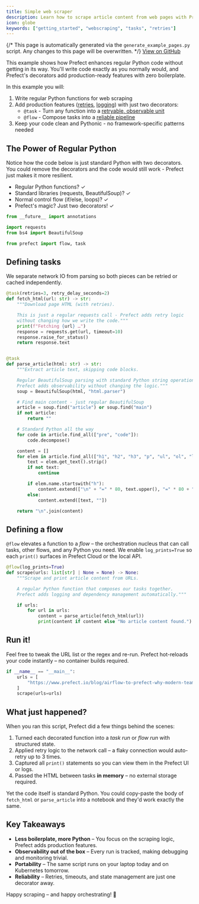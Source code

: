 ```yaml
---
title: Simple web scraper
description: Learn how to scrape article content from web pages with Prefect tasks, retries, and automatic logging.
icon: globe
keywords: ["getting_started", "webscraping", "tasks", "retries"]
---
```



{/*
This page is automatically generated via the `generate_example_pages.py` script. Any changes to this page will be overwritten.
*/}
<a href="https://github.com/PrefectHQ/prefect/blob/main/examples/simple_web_scraper.py" target="_blank">View on GitHub</a>


This example shows how Prefect enhances regular Python code without getting in its way.
You'll write code exactly as you normally would, and Prefect's decorators add production-ready
features with zero boilerplate.

In this example you will:
1. Write regular Python functions for web scraping
2. Add production features ([retries](https://docs.prefect.io/v3/develop/write-tasks#retries), [logging](https://docs.prefect.io/v3/develop/logging#configure-logging)) with just two decorators:
   - `@task` - Turn any function into a [retryable, observable unit](https://docs.prefect.io/v3/develop/write-tasks#write-and-run-tasks)
   - `@flow` - Compose tasks into a [reliable pipeline](https://docs.prefect.io/v3/develop/write-flows#write-and-run-flows)
3. Keep your code clean and Pythonic - no framework-specific patterns needed

## The Power of Regular Python
Notice how the code below is just standard Python with two decorators. You could remove
the decorators and the code would still work - Prefect just makes it more resilient.

- Regular Python functions? ✓
- Standard libraries (requests, BeautifulSoup)? ✓
- Normal control flow (if/else, loops)? ✓
- Prefect's magic? Just two decorators! ✓

```python
from __future__ import annotations

import requests
from bs4 import BeautifulSoup

from prefect import flow, task

```

## Defining tasks

We separate network IO from parsing so both pieces can be retried or cached independently.

```python
@task(retries=3, retry_delay_seconds=2)
def fetch_html(url: str) -> str:
    """Download page HTML (with retries).

    This is just a regular requests call - Prefect adds retry logic
    without changing how we write the code."""
    print(f"Fetching {url} …")
    response = requests.get(url, timeout=10)
    response.raise_for_status()
    return response.text


@task
def parse_article(html: str) -> str:
    """Extract article text, skipping code blocks.

    Regular BeautifulSoup parsing with standard Python string operations.
    Prefect adds observability without changing the logic."""
    soup = BeautifulSoup(html, "html.parser")

    # Find main content - just regular BeautifulSoup
    article = soup.find("article") or soup.find("main")
    if not article:
        return ""

    # Standard Python all the way
    for code in article.find_all(["pre", "code"]):
        code.decompose()

    content = []
    for elem in article.find_all(["h1", "h2", "h3", "p", "ul", "ol", "li"]):
        text = elem.get_text().strip()
        if not text:
            continue

        if elem.name.startswith("h"):
            content.extend(["\n" + "=" * 80, text.upper(), "=" * 80 + "\n"])
        else:
            content.extend([text, ""])

    return "\n".join(content)


```

## Defining a flow

`@flow` elevates a function to a *flow* – the orchestration nucleus that can call
tasks, other flows, and any Python you need. We enable `log_prints=True` so each
`print()` surfaces in Prefect Cloud or the local API.

```python
@flow(log_prints=True)
def scrape(urls: list[str] | None = None) -> None:
    """Scrape and print article content from URLs.

    A regular Python function that composes our tasks together.
    Prefect adds logging and dependency management automatically."""

    if urls:
        for url in urls:
            content = parse_article(fetch_html(url))
            print(content if content else "No article content found.")


```

## Run it!

Feel free to tweak the URL list or the regex and re-run. Prefect hot-reloads your
code instantly – no container builds required.

```python
if __name__ == "__main__":
    urls = [
        "https://www.prefect.io/blog/airflow-to-prefect-why-modern-teams-choose-prefect"
    ]
    scrape(urls=urls)

```

## What just happened?

When you ran this script, Prefect did a few things behind the scenes:
1. Turned each decorated function into a *task run* or *flow run* with structured state.
2. Applied retry logic to the network call – a flaky connection would auto-retry up to 3 times.
3. Captured all `print()` statements so you can view them in the Prefect UI or logs.
4. Passed the HTML between tasks **in memory** – no external storage required.

Yet the code itself is standard Python. You could copy-paste the body of `fetch_html` or
`parse_article` into a notebook and they'd work exactly the same.

## Key Takeaways

* **Less boilerplate, more Python** – You focus on the scraping logic, Prefect adds production features.
* **Observability out of the box** – Every run is tracked, making debugging and monitoring trivial.
* **Portability** – The same script runs on your laptop today and on Kubernetes tomorrow.
* **Reliability** – Retries, timeouts, and state management are just one decorator away.

Happy scraping – and happy orchestrating! 🎉
